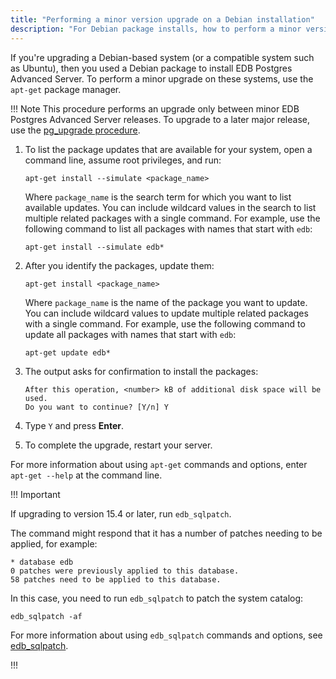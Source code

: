 ```yaml
---
title: "Performing a minor version upgrade on a Debian installation"
description: "For Debian package installs, how to perform a minor version upgrade to a more recent version."
---
```


If you're upgrading a Debian-based system (or a compatible system such as Ubuntu), then you used a Debian package to install EDB Postgres Advanced Server. To perform a minor upgrade on these systems, use the `apt-get` package manager.

!!! Note
    This procedure performs an upgrade only between minor EDB Postgres Advanced Server releases. To upgrade to a later major release, use the [pg_upgrade procedure](../major_upgrade/).

1.  To list the package updates that are available for your system, open a command line, assume root privileges, and run:

    ```shell
    apt-get install --simulate <package_name>
    ```

    Where `package_name` is the search term for which you want to list available updates. You can include wildcard values in the search to list multiple related packages with a single command. For example, use the following command to list all packages with names that start with `edb`:

    ```shell
    apt-get install --simulate edb*
    ```
    
1.  After you identify the packages, update them:

    ```shell
    apt-get install <package_name>
    ```

    Where `package_name` is the name of the package you want to update. You can include wildcard values to update multiple related packages with a single command. For example, use the following command to update all packages with names that start with `edb`:

    ```shell
    apt-get update edb*
    ```

1.  The output asks for confirmation to install the packages: 

    ```console
    After this operation, <number> kB of additional disk space will be used.
    Do you want to continue? [Y/n] Y
    ```

1.  Type `Y` and press **Enter**. 

1.  To complete the upgrade, restart your server. 

For more information about using `apt-get` commands and options, enter `apt-get --help` at the command line.

!!! Important
    
If upgrading to version 15.4 or later, run `edb_sqlpatch`.

The command might respond that it has a number of patches needing to be applied, for example:

```console
* database edb
0 patches were previously applied to this database.
58 patches need to be applied to this database.
```

In this case, you need to run `edb_sqlpatch` to patch the system catalog:

```shell
edb_sqlpatch -af
```

For more information about using `edb_sqlpatch` commands and options, see [edb_sqlpatch](/tools/edb_sqlpatch/).

!!!

